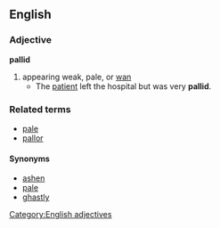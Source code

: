 ==English==
=== Adjective ===
'''pallid'''
# appearing weak, pale, or [[wan]]
#* The [[patient]] left the hospital but was very '''pallid'''.

=== Related terms ===
*[[pale]]
*[[pallor]]

==== Synonyms ====
*[[ashen]]
*[[pale]]
*[[ghastly]]

[[Category:English adjectives]]